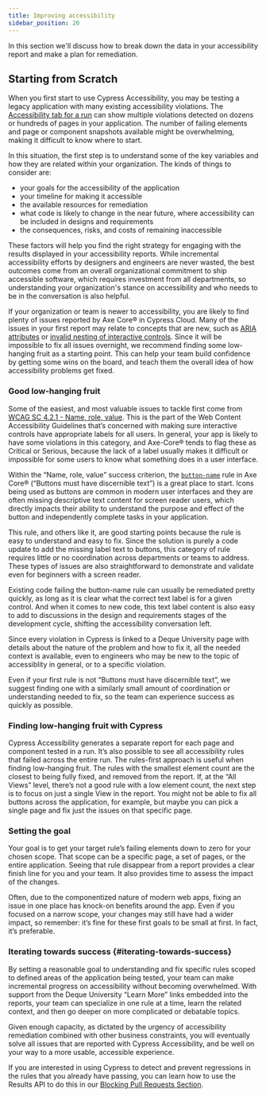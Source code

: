 ```yaml
---
title: Improving accessibility
sidebar_position: 20
---
```


In this section we'll discuss how to break down the data in your accessibility report and make a plan for remediation.

<DocsImage
  src="/img/accessibility/guides/a11y-standards.png"
  alt="A list of accessibility rules where some are passing and failing. Two major sections are identified - the passing rules as 'Your current standard', and the failing rules as 'Your issues to address'. Within the failing rules list, 2 rules are called out as 'Your next tasks' because they have the smallest count of elements failing the rule."
  noBorder={true}
/>

## Starting from Scratch

When you first start to use Cypress Accessibility, you may be testing a legacy application with many existing accessibility violations. The [Accessibility tab for a run](/accessibility/core-concepts/run-level-reports) can show multiple violations detected on dozens or hundreds of pages in your application. The number of failing elements and page or component snapshots available might be overwhelming, making it difficult to know where to start.

In this situation, the first step is to understand some of the key variables and how they are related within your organization. The kinds of things to consider are:

- your goals for the accessibility of the application
- your timeline for making it accessible
- the available resources for remediation
- what code is likely to change in the near future, where accessibility can be included in designs and requirements
- the consequences, risks, and costs of remaining inaccessible

These factors will help you find the right strategy for engaging with the results displayed in your accessibility reports. While incremental accessibility efforts by designers and engineers are never wasted, the best outcomes come from an overall organizational commitment to ship accessible software, which requires investment from all departments, so understanding your organization's stance on accessibility and who needs to be in the conversation is also helpful.

If your organization or team is newer to accessibility, you are likely to find plenty of issues reported by Axe Core® in Cypress Cloud. Many of the issues in your first report may relate to concepts that are new, such as [ARIA attributes](https://developer.mozilla.org/en-US/docs/Web/Accessibility/ARIA) or [invalid nesting of interactive controls](https://dequeuniversity.com/rules/axe/4.2/nested-interactive). Since it will be impossible to fix all issues overnight, we recommend finding some low-hanging fruit as a starting point. This can help your team build confidence by getting some wins on the board, and teach them the overall idea of how accessibility problems get fixed.

### Good low-hanging fruit

Some of the easiest, and most valuable issues to tackle first come from [WCAG SC 4.2.1 \- Name, role, value](https://www.w3.org/WAI/WCAG21/Understanding/name-role-value.html). This is the part of the Web Content Accessibility Guidelines that’s concerned with making sure interactive controls have appropriate labels for all users. In general, your app is likely to have some violations in this category, and Axe-Core® tends to flag these as Critical or Serious, because the lack of a label usually makes it difficult or impossible for some users to know what something does in a user interface.

Within the “Name, role, value” success criterion, the [`button-name`](https://dequeuniversity.com/rules/axe/4.7/button-name) rule in Axe Core® (“Buttons must have discernible text”) is a great place to start. Icons being used as buttons are common in modern user interfaces and they are often missing descriptive text content for screen reader users, which directly impacts their ability to understand the purpose and effect of the button and independently complete tasks in your application.

This rule, and others like it, are good starting points because the rule is easy to understand and easy to fix. Since the solution is purely a code update to add the missing label text to buttons, this category of rule requires little or no coordination across departments or teams to address. These types of issues are also straightforward to demonstrate and validate even for beginners with a screen reader.

Existing code failing the button-name rule can usually be remediated pretty quickly, as long as it is clear what the correct text label is for a given control. And when it comes to new code, this text label content is also easy to add to discussions in the design and requirements stages of the development cycle, shifting the accessibility conversation left.

Since every violation in Cypress is linked to a Deque University page with details about the nature of the problem and how to fix it, all the needed context is available, even to engineers who may be new to the topic of accessiblity in general, or to a specific violation.

Even if your first rule is not “Buttons must have discernible text”, we suggest finding one with a similarly small amount of coordination or understanding needed to fix, so the team can experience success as quickly as possible.

### Finding low-hanging fruit with Cypress

Cypress Accessibility generates a separate report for each page and component tested in a run. It’s also possible to see all accessibility rules that failed across the entire run. The rules-first approach is useful when finding low-hanging fruit. The rules with the smallest element count are the closest to being fully fixed, and removed from the report. If, at the “All Views” level, there’s not a good rule with a low element count, the next step is to focus on just a single View in the report. You might not be able to fix all buttons across the application, for example, but maybe you can pick a single page and fix just the issues on that specific page.

### Setting the goal

Your goal is to get your target rule’s failing elements down to zero for your chosen scope. That scope can be a specific page, a set of pages, or the entire application. Seeing that rule disappear from a report provides a clear finish line for you and your team. It also provides time to assess the impact of the changes.

Often, due to the componentized nature of modern web apps, fixing an issue in one place has knock-on benefits around the app. Even if you focused on a narrow scope, your changes may still have had a wider impact, so remember: it’s fine for these first goals to be small at first. In fact, it’s preferable.

### Iterating towards success {#iterating-towards-success}

By setting a reasonable goal to understanding and fix specific rules scoped to defined areas of the application being tested, your team can make incremental progress on accessibility without becoming overwhelmed. With support from the Deque University “Learn More” links embedded into the reports, your team can specialize in one rule at a time, learn the related context, and then go deeper on more complicated or debatable topics.

Given enough capacity, as dictated by the urgency of accessibility remediation combined with other business constraints, you will eventually solve all issues that are reported with Cypress Accessibility, and be well on your way to a more usable, accessible experience.

If you are interested in using Cypress to detect and prevent regressions in the rules that you already have passing, you can learn how to use the Results API to do this in our [Blocking Pull Requests Section](/accessibility/guides/blocking-pull-requests).
